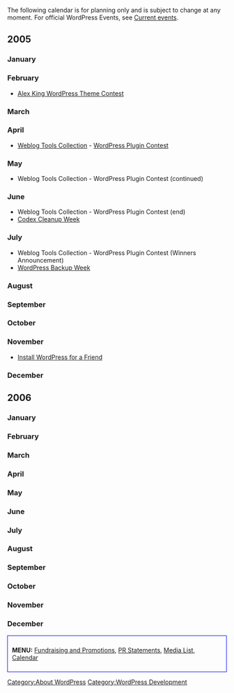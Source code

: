 The following calendar is for planning only and is subject to change at any moment.  For official WordPress Events, see [[Current events]].

== 2005 ==

=== January ===


=== February ===

* [http://www.alexking.org/index.php?content=software/wordpress/themes.php Alex King WordPress Theme Contest]

=== March ===


=== April ===

* [http://weblogtoolscollection.com/ Weblog Tools Collection] - [http://weblogtoolscollection.com/pluginblog/ WordPress Plugin Contest]

=== May ===

* Weblog Tools Collection - WordPress Plugin Contest (continued)

=== June ===

* Weblog Tools Collection - WordPress Plugin Contest (end)
* [[Codex:Cleanup|Codex Cleanup Week]]

=== July ===

* Weblog Tools Collection - WordPress Plugin Contest (Winners Announcement)
* [[WordPress Backups|WordPress Backup Week]]

=== August ===


=== September ===


=== October ===


=== November ===

* [[Fundraising and Promotions/Wordsmith|Install WordPress for a Friend]]

=== December ===


== 2006 ==


=== January ===


=== February ===


=== March ===


=== April ===


=== May ===


=== June ===


=== July ===


=== August ===


=== September ===


=== October ===


=== November ===


=== December ===


[[Category:About WordPress]]
[[Category:WordPress Development]]


<div style="border:blue solid 1px; padding: 10px">
'''MENU:''' [[Fundraising and Promotions]], [[Fundraising and Promotions/Statements|PR Statements]], [[Fundraising_and_Promotions/Media List|Media List]], [[Fundraising_and_Promotions/Calendar|Calendar]]
</div>
